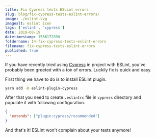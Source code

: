 ```yaml
---
title: Fix Cypress tests ESLint errors
slug: blog/fix-cypress-tests-eslint-errors/
image: ./eslint.svg
imagealt: eslint icon
tags: ['eslint', 'cypress']
date: 2019-08-19
datetimestamp: 1566172800
foldername: 14-fix-cypress-tests-eslint-errors
filename: fix-cypress-tests-eslint-errors
published: true
---
```


If you have recently tried using [Cypress](https://www.cypress.io/) in project with ESLint, you've probably been greeted with a ton of errors. Luckily fix is quick and easy.

First thing we have to do is to install ESLint plugin.

```bash
yarn add -D eslint-plugin-cypress
```

After that you need to create `.eslintrc` file in `cypress` directory and populate it with following configuration.

```json
{
  "extends": ["plugin:cypress/recommended"]
}
```

And that's it! ESLint won't complain about your tests anymore!
